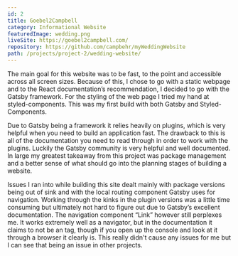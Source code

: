 ```yaml
---
id: 2
title: Goebel2Campbell
category: Informational Website
featuredImage: wedding.png
liveSite: https://goebel2campbell.com/
repository: https://github.com/campbehr/myWeddingWebsite
path: /projects/project-2/wedding-website/
---
```


The main goal for this website was to be fast, to the point and accessible across all screen sizes. Because of this, I chose to go with a static webpage and to the React documentation’s recommendation, I decided to go with the Gatsby framework. For the styling of the web page I tried my hand at styled-components. This was my first build with both Gatsby and Styled-Components.

Due to Gatsby being a framework it relies heavily on plugins, which is very helpful when you need to build an application fast. The drawback to this is all of the documentation you need to read through in order to work with the plugins. Luckily the Gatsby community is very helpful and well documented. In large my greatest takeaway from this project was package management and a better sense of what should go into the planning stages of building a website.

Issues I ran into while building this site dealt mainly with package versions being out of sink and with the local routing component Gatsby uses for navigation. Working through the kinks in the plugin versions was a little time consuming but ultimately not hard to figure out due to Gatsby’s excellent documentation. The navigation component “Link” however still perplexes me. It works extremely well as a navigator, but in the documentation it claims to not be an <a/> tag, though if you open up the console and look at it through a browser it clearly is. This really didn't cause any issues for me but I can see that being an issue in other projects.
